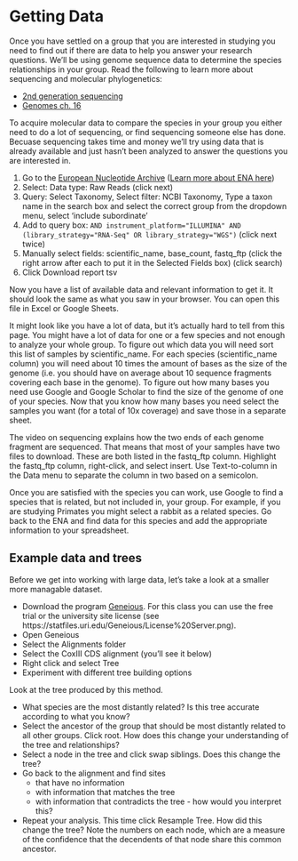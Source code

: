 # Getting Data

Once you have settled on a group that you are interested in studying you need to find out
if there are data to help you answer your research questions.
We'll be using genome sequence data to determine the species relationships in your group.
Read the following to learn more about sequencing and molecular phylogenetics:

* [2nd generation sequencing](https://www.youtube.com/watch?v=fCd6B5HRaZ8)
* [Genomes ch. 16](https://www.ncbi.nlm.nih.gov/books/NBK21122/)

To acquire molecular data to compare the species in your group 
you either need to do a lot of sequencing, or find sequencing someone else has done.
Becuase sequencing takes time and money we'll try using data that is already available
and just hasn't been analyzed to answer the questions you are interested in.

1. Go to the [European Nucleotide Archive](https://www.ebi.ac.uk/ena/browser/advanced-search) ([Learn more about ENA here](https://www.ebi.ac.uk/ena/browser/about))
2. Select: Data type: Raw Reads (click next)
3. Query: Select Taxonomy, Select filter: NCBI Taxonomy, Type a taxon name in the search box and select the correct group from the dropdown menu, select 'include subordinate'
4. Add to query box: ` AND instrument_platform="ILLUMINA" AND (library_strategy="RNA-Seq" OR library_strategy="WGS")` (click next twice)
5. Manually select fields: scientific_name, base_count, fastq_ftp (click the right arrow after each to put it in the Selected Fields box) (click search)
6. Click Download report tsv

Now you have a list of available data and relevant information to get it.
It should look the same as what you saw in your browser.
You can open this file in Excel or Google Sheets.

It might look like you have a lot of data, but it's actually hard to tell from this page.
You might have a lot of data for one or a few species and not enough to analyze your whole group.
To figure out which data you will need sort this list of samples by scientific_name.
For each species (scientific_name column) you will need about 10 times the amount of bases as the size of the genome
(i.e. you should have on average about 10 sequence fragments covering each base in the genome).
To figure out how many bases you need use Google and Google Scholar to find the size of the genome of one of your species.
Now that you know how many bases you need select the samples you want (for a total of 10x coverage) and save those in a separate sheet.

The video on sequencing explains how the two ends of each genome fragment are sequenced.
That means that most of your samples have two files to download.
These are both listed in the fastq_ftp column.
Highlight the fastq_ftp column, right-click, and select insert.
Use Text-to-column in the Data menu to separate the column in two based on a semicolon.

Once you are satisfied with the species you can work,
use Google to find a species that is related, but not included in,
your group. For example, if you are studying Primates you might select a rabbit as a related species.
Go back to the ENA and find data for this species and add the appropriate information to your spreadsheet.

## Example data and trees

Before we get into working with large data, let's take a look at a smaller more managable dataset.

* Download the program [Geneious](https://www.geneious.com/). For this class you can use the free trial or the university site license (see https://statfiles.uri.edu/Geneious/License%20Server.png).
* Open Geneious
* Select the Alignments folder
* Select the CoxIII CDS alignment (you'll see it below)
* Right click and select Tree
* Experiment with different tree building options

Look at the tree produced by this method.

* What species are the most distantly related? Is this tree accurate according to what you know?
* Select the ancestor of the group that should be most distantly related to all other groups. Click root. How does this change your understanding of the tree and relationships?
* Select a node in the tree and click swap siblings. Does this change the tree?
* Go back to the alignment and find sites
  * that have no information
  * with information that matches the tree
  * with information that contradicts the tree - how would you interpret this?
* Repeat your analysis. This time click Resample Tree. How did this change the tree? Note the numbers on each node, which are a measure of the confidence that the decendents of that node share this common ancestor.

